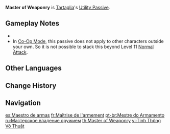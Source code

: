 {{Talent Infobox
|image         = Talent Master of Weaponry.png
|character     = Tartaglia
|type          = Utility Passive
|info          = [[Talent Level Increase|Increases]] your own party members' [[Normal Attack]] Level by 1.
|utility1      = Level Increase
|utility2      = Talent Level Increase
|utility3      = Normal Attack Level Increase
|utility4      = Party
}}
'''Master of Weaponry''' is [[Tartaglia]]'s [[Utility Passive]].

==Gameplay Notes==
* {{TalentNote|character=Tartaglia|talent=Master of Weaponry|dead}}
* In [[Co-Op Mode]], this passive does not apply to other characters outside your own. So it is not possible to stack this beyond Level 11 [[Normal Attack]].

==Other Languages==
{{Other Languages
|en      = Master of Weaponry
|zhs     = 诸武精通
|zhs_rm  = Zhūwǔ Jīngtōng
|zht     = 諸武精通
|zht_rm  = Zhūwǔ Jīngtōng
|zh_tl   = Mastery of All Weapons
|ja      = 武芸マスター
|ja_rm   = Bugei Masutaa
|ja_tl   = Weaponry Master
|ko      = 무예 마스터리
|ko_rm   = Muye Maseuteori
|ko_tl   = Weaponry Mastery
|es      = Maestro de armas
|es_tl   = Master of Weapons
|fr      = Maîtrise de l'armement
|fr_tl   = Weaponry Mastery
|ru      = Мастерское владение оружием
|ru_tl   = Masterful Possession of Weapons
|th      = Master of Weaponry
|vi      = {{tt|Tinh Thông|精通}} {{tt|Võ Thuật|武術}}
|vi_tl   = Expert of Martial Arts
|de      = Ausgeklügelte Bewaffnung
|de_tl   = Elaborate Weaponry
|id      = Master of Weaponry
|pt      = Mestre do Armamento
|pt_tl   = 
|tr      = Silah Ustası
|tr_tl   = 
|it      = Maestro degli armamenti
|it_tl   = Master of Weaponry
}}

==Change History==
{{Change History|1.1}}

==Navigation==
{{Talent Navbox|Tartaglia}}

[[es:Maestro de armas]]
[[fr:Maîtrise de l'armement]]
[[pt-br:Mestre do Armamento]]
[[ru:Мастерское владение оружием]]
[[th:Master of Weaponry]]
[[vi:Tinh Thông Võ Thuật]]